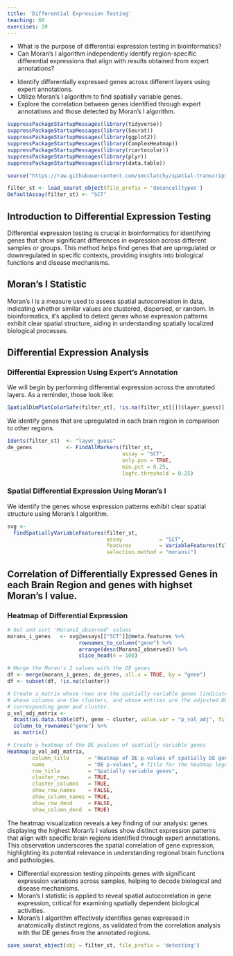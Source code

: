 ```yaml
---
title: 'Differential Expression Testing'
teaching: 60
exercises: 20
---
```


:::::::::::::::::::::::::::::::::::::: questions 

- What is the purpose of differential expression testing in bioinformatics?
- Can Moran's I algorithm independently identify region-specific differential expressions that align with results obtained from expert annotations?

::::::::::::::::::::::::::::::::::::::::::::::::

::::::::::::::::::::::::::::::::::::: objectives

- Identify differentially expressed genes across different layers using expert annotations.
- Utilize Moran's I algorithm to find spatially variable genes.
- Explore the correlation between genes identified through expert annotations and those detected by Moran's I algorithm.

::::::::::::::::::::::::::::::::::::::::::::::::

```r
suppressPackageStartupMessages(library(tidyverse))
suppressPackageStartupMessages(library(Seurat))
suppressPackageStartupMessages(library(ggplot2))
suppressPackageStartupMessages(library(ComplexHeatmap))
suppressPackageStartupMessages(library(rcartocolor))
suppressPackageStartupMessages(library(plyr))
suppressPackageStartupMessages(library(data.table))

source("https://raw.githubusercontent.com/smcclatchy/spatial-transcriptomics/main/code/spatial_utils.R")

filter_st <- load_seurat_object(file_prefix = 'deconcelltypes')
DefaultAssay(filter_st) <- "SCT"
```

## Introduction to Differential Expression Testing

Differential expression testing is crucial in bioinformatics for identifying genes that show significant differences in expression across different samples or groups. 
This method helps find genes that are upregulated or downregulated in specific contexts, providing insights into biological functions and disease mechanisms.

## Moran's I Statistic

Moran's I is a measure used to assess spatial autocorrelation in data, indicating whether similar values are clustered, dispersed, or random. 
In bioinformatics, it's applied to detect genes whose expression patterns exhibit clear spatial structure, aiding in understanding spatially localized biological processes.

## Differential Expression Analysis

### Differential Expression Using Expert's Annotation

We will begin by performing differential expression across the annotated layers. 
As a reminder, those look like:

```r
SpatialDimPlotColorSafe(filter_st[, !is.na(filter_st[[]]$layer_guess)], "layer_guess") + labs(fill="Layer") 
```

We identify genes that are upregulated in each brain region in comparison to other regions.

```r
Idents(filter_st)  <- "layer_guess"
de_genes           <- FindAllMarkers(filter_st, 
                                     assay = "SCT", 
                                     only.pos = TRUE, 
                                     min.pct = 0.25, 
                                     logfc.threshold = 0.25)

```

### Spatial Differential Expression Using Moran's I

We identify the genes whose expression patterns exhibit clear spatial structure using Moran's I algorithm.

```r
svg <- 
  FindSpatiallyVariableFeatures(filter_st, 
                                assay            = "SCT", 
                                features         = VariableFeatures(filter_st)[1:1000], 
                                selection.method = "moransi")
```

## Correlation of Differentially Expressed Genes in each Brain Region and genes with highset Moran's I value.

### Heatmap of Differential Expression

```r
# Get and sort 'MoransI_observed' values
morans_i_genes   <- svg@assays[["SCT"]]@meta.features %>%
                       rownames_to_column("gene") %>%
                       arrange(desc(MoransI_observed)) %>%
                       slice_head(n = 100)

# Merge the Moran's I values with the DE genes
df <- merge(morans_i_genes, de_genes, all.x = TRUE, by = "gene")
df <- subset(df, !is.na(cluster))

# Create a matrix whose rows are the spatially variable genes (indicated by Moran's I),
# whose columns are the clusters, and whose entries are the adjusted DE pvalue for the
# corresponding gene and cluster.
p_val_adj_matrix <- 
  dcast(as.data.table(df), gene ~ cluster, value.var = "p_val_adj", fill = 1) %>%
  column_to_rownames("gene") %>%
  as.matrix()

# Create a heatmap of the DE pvalues of spatially variable genes
Heatmap(p_val_adj_matrix,
        column_title      = "Heatmap of DE p-values of spatially DE genes",
        name              = "DE p-values", # Title for the heatmap legend
        row_title         = "Spatially variable genes",
        cluster_rows      = TRUE, 
        cluster_columns   = TRUE,
        show_row_names    = FALSE, 
        show_column_names = TRUE,
        show_row_dend     = FALSE, 
        show_column_dend  = TRUE)

```

The heatmap visualization reveals a key finding of our analysis: genes displaying the highest Moran's I values show distinct expression patterns that align with specific brain regions identified through expert annotations. 
This observation underscores the spatial correlation of gene expression, highlighting its potential relevance in understanding regional brain functions and pathologies.

:::::::::::::::::::::::::::::::::: keypoints

- Differential expression testing pinpoints genes with significant expression variations across samples, helping to decode biological and disease mechanisms. 
- Moran's I statistic is applied to reveal spatial autocorrelation in gene expression, critical for examining spatially dependent biological activities.
- Moran's I algorithm effectively identifies genes expressed in anatomically distinct regions, as validated from the correlation analysis with the DE genes from the annotated regions.

:::::::::::::::::::::::::::::::::::::::::::::

```r
save_seurat_object(obj = filter_st, file_prefix = 'detesting')
```


